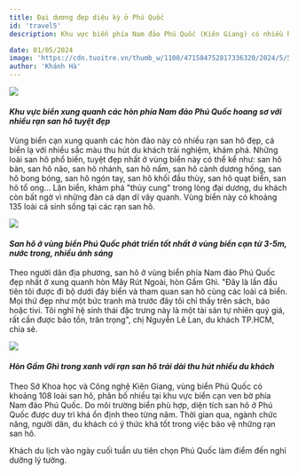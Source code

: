 ```yaml
---
title: Đại dương đẹp diệu kỳ ở Phú Quốc
id: 'travel5'
description: Khu vực biển phía Nam đảo Phú Quốc (Kiên Giang) có nhiều hòn đảo hoang sơ, xinh đẹp như hòn Mây Rút Trong, Mây Rút Ngoài, hòn Thơm, hòn Xưởng, hòn Gầm Ghì…

date: 01/05/2024
image: 'https://cdn.tuoitre.vn/thumb_w/1100/471584752817336320/2024/5/5/base64-1714869771139418609180.jpeg'
author: 'Khánh Hà'
---
```


![](../../public/images/travel/travel5-1.png)

#### _Khu vực biển xung quanh các hòn phía Nam đảo Phú Quốc hoang sơ với nhiều rạn san hô tuyệt đẹp_

Vùng biển cạn xung quanh các hòn đảo này có nhiều rạn san hô đẹp, cá biển lạ với nhiều sắc màu thu hút du khách trải nghiệm, khám phá.
Những loài san hô phổ biến, tuyệt đẹp nhất ở vùng biển này có thể kể như: san hô bàn, san hô não, san hô nhánh, san hô nấm, san hô cành dương hồng, san hô bong bóng, san hô ngón tay, san hô khối đầu thùy, san hô quạt biển, san hô tổ ong… Lặn biển, khám phá "thủy cung" trong lòng đại dương, du khách còn bất ngờ vì những đàn cá dạn dĩ vây quanh. Vùng biển này có khoảng 135 loài cá sinh sống tại các rạn san hô.

![](../../public/images/travel/travel5-2.png)

#### _San hô ở vùng biển Phú Quốc phát triển tốt nhất ở vùng biển cạn từ 3-5m, nước trong, nhiều ánh sáng_

Theo người dân địa phương, san hô ở vùng biển phía Nam đảo Phú Quốc đẹp nhất ở xung quanh hòn Mây Rút Ngoài, hòn Gầm Ghì. "Đây là lần đầu tiên tôi được đi bộ dưới đáy biển và tham quan san hô cùng các loài cá biển. Mọi thứ đẹp như một bức tranh mà trước đây tôi chỉ thấy trên sách, báo hoặc tivi. Tôi nghĩ hệ sinh thái đặc trưng này là một tài sản tự nhiên quý giá, rất cần được bảo tồn, trân trọng", chị Nguyễn Lê Lan, du khách TP.HCM, chia sẻ.

![](../../public/images/travel/travel5-3.png)

#### _Hòn Gầm Ghì trong xanh với rạn san hô trải dài thu hút nhiều du khách_

Theo Sở Khoa học và Công nghệ Kiên Giang, vùng biển Phú Quốc có khoảng 108 loài san hô, phân bố nhiều tại khu vực biển cạn ven bờ phía Nam đảo Phú Quốc. Do môi trường biển phù hợp, diện tích san hô ở Phú Quốc được duy trì khá ổn định theo từng năm. Thời gian qua, ngành chức năng, người dân, du khách có ý thức khá tốt trong việc bảo vệ những rạn san hô.

Khách du lịch vào ngày cuối tuần ưu tiên chọn Phú Quốc làm điểm đến nghỉ dưỡng lý tưởng.
